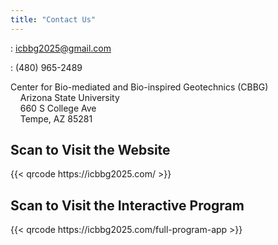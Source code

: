 ```yaml
---
title: "Contact Us"
---
```



<i class="bi bi-envelope-fill"></i>: <icbbg2025@gmail.com>

<i class="bi bi-telephone-fill"></i>: (480) 965-2489

<i class="bi bi-geo-alt-fill"></i> Center for Bio-mediated and Bio-inspired Geotechnics (CBBG)  
&nbsp;&nbsp;&nbsp;&nbsp;Arizona State University  
&nbsp;&nbsp;&nbsp;&nbsp;660 S College Ave  
&nbsp;&nbsp;&nbsp;&nbsp;Tempe, AZ 85281


## Scan to Visit the Website

{{< qrcode https://icbbg2025.com/ >}}

## Scan to Visit the Interactive Program

{{< qrcode https://icbbg2025.com/full-program-app >}}
